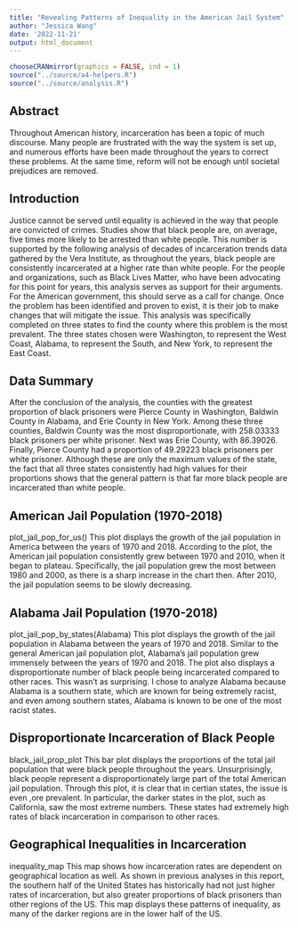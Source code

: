 ```yaml
---
title: "Revealing Patterns of Inequality in the American Jail System"
author: "Jessica Wang"
date: '2022-11-21'
output: html_document
---
```


```r
chooseCRANmirror(graphics = FALSE, ind = 1)
source("../source/a4-helpers.R")
source("../source/analysis.R")
```

## Abstract 
Throughout American history, incarceration has been a topic of much discourse. Many people are frustrated with the way the system is set up, and numerous efforts have been made throughout the years to correct these problems. At the same time, reform will not be enough until societal prejudices are removed. 

## Introduction 
Justice cannot be served until equality is achieved in the way that people are convicted of crimes. Studies show that black people are, on average, five times more likely to be arrested than white people. This number is supported by the following analysis of decades of incarceration trends data gathered by the Vera Institute, as throughout the years, black people are consistently incarcerated at a higher rate than white people.
For the people and organizations, such as Black Lives Matter, who have been advocating for this point for years, this analysis serves as support for their arguments. For the American government, this should serve as a call for change. Once the problem has been identified and proven to exist, it is their job to make changes that will mitigate the issue. This analysis was specifically completed on three states to find the county where this problem is the most prevalent. The three states chosen were Washington, to represent the West Coast, Alabama, to represent the South, and New York, to represent the East Coast. 

## Data Summary 
After the conclusion of the analysis, the counties with the greatest proportion of black prisoners were Pierce County in Washington, Baldwin County in Alabama, and Erie County in New York. Among these three counties, Baldwin County was the most disproportionate, with 258.03333 black prisoners per white prisoner. Next was Erie County, with 86.39026. Finally, Pierce County had a proportion of 49.29223 black prisoners per white prisoner. Although these are only the maximum values of the state, the fact that all three states consistently had high values for their proportions shows that the general pattern is that far more black people are incarcerated than white people.

## American Jail Population (1970-2018)
plot_jail_pop_for_us()
This plot displays the growth of the jail population in America between the years of 1970 and 2018.
According to the plot, the American jail population consistently grew between 1970 and 2010, when it began to plateau. Specifically, the jail population grew the most between 1980 and 2000, as there is a sharp increase in the chart then. After 2010, the jail population seems to be slowly decreasing.

## Alabama Jail Population (1970-2018)
plot_jail_pop_by_states(Alabama)
This plot displays the growth of the jail population in Alabama between the years of 1970 and 2018. 
Similar to the general American jail population plot, Alabama’s jail population grew immensely between the years of 1970 and 2018. The plot also displays a disproportionate number of black people being incarcerated compared to other races. This wasn’t as surprising. I chose to analyze Alabama because Alabama is a southern state, which are known for being extremely racist, and even among southern states, Alabama is known to be one of the most racist states. 

## Disproportionate Incarceration of Black People
black_jail_prop_plot
This bar plot displays the proportions of the total jail population that were black people throughout the years. Unsurprisingly, black people represent a disproportionately large part of the total American jail population. Through this plot, it is clear that in certian states, the issue is even ,ore prevalent. In particular, the darker states in the plot, such as California, saw the most extreme numbers. These states had extremely high rates of black incarceration in comparison to other races.

## Geographical Inequalities in Incarceration
inequality_map
This map shows how incarceration rates are dependent on geographical location as well.
As shown in previous analyses in this report, the southern half of the United States has historically had not just higher rates of incarceration, but also greater proportions of black prisoners than other regions of the US. This map displays these patterns of inequality, as many of the darker regions are in the lower half of the US.


